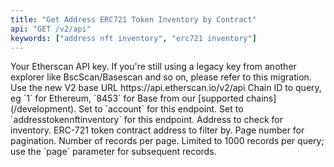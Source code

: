 ```yaml
---
title: "Get Address ERC721 Token Inventory by Contract"
api: "GET /v2/api"
keywords: ["address nft inventory", "erc721 inventory"]
---
```



<CreditChip description="Returns the ERC-721 token inventory of an address filtered by contract" pro={true} />

  <ParamField query="apikey" type="string">
    Your Etherscan API key. If you're still using a legacy key from another explorer like BscScan/Basescan and so on, please refer to this migration.
  </ParamField>
  <ParamField path="v2" type="string" default="v2">
    Use the new V2 base URL https://api.etherscan.io/v2/api
  </ParamField>
  <ParamField query="chainid" type="string" default="1">
    Chain ID to query, eg `1` for Ethereum, `8453` for Base from our [supported chains](/development).
  </ParamField>
  <ParamField query="module" type="string" default="account">
    Set to `account` for this endpoint.
  </ParamField>
  <ParamField query="action" type="string" default="addresstokennftinventory">
    Set to `addresstokennftinventory` for this endpoint.
  </ParamField>
  <ParamField query="address" type="string" default="0x123432244443b54409430979df8333f9308a6040">
    Address to check for inventory.
  </ParamField>
  <ParamField query="contractaddress" type="string" default="0xed5af388653567af2f388e6224dc7c4b3241c544">
    ERC-721 token contract address to filter by.
  </ParamField>
  <ParamField query="page" type="integer" default="1">
    Page number for pagination.
  </ParamField>
  <ParamField query="offset" type="integer" default="100">
    Number of records per page. Limited to 1000 records per query; use the `page` parameter for subsequent records.
  </ParamField>
